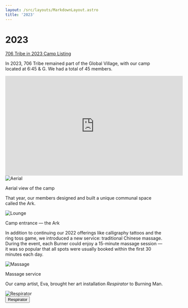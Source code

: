 ```yaml
---
layout: /src/layouts/MarkdownLayout.astro
title: '2023'
---
```


# 2023

[706 Tribe in 2023 Camp Listing](https://burningman.org/event/participate/camps/camp-listings-archive/?yyyy=2023&tcq=706+Tribe)

In 2023, 706 Tribe remained part of the Global Village, with our camp located at 6:45 & G. We had a total of 45 members.

<div class="flex justify-center">
    <iframe width="560" height="315" src="https://www.youtube-nocookie.com/embed/nFymN0BdZqA?si=5Nn_SacYTE5uvsO6" title="YouTube video player" frameborder="0" allow="accelerometer; autoplay; clipboard-write; encrypted-media; gyroscope; picture-in-picture; web-share" referrerpolicy="strict-origin-when-cross-origin" allowfullscreen></iframe>
</div>

<img src={aerial.src} alt="Aerial" class="w-4/5 mx-auto" />

<p class="image-caption">Aerial view of the camp</p>

That year, our members designed and built a unique communal space called the Ark.

<img src={lounge.src} alt="Lounge" class="w-4/5 mx-auto" />

<p class="image-caption">Camp entrance — the Ark</p>

In addition to continuing our 2022 offerings like calligraphy tattoos and the ring toss game, we introduced a new service: traditional Chinese massage. During the event, each Burner could enjoy a 15-minute massage session — it was so popular that all spots were usually booked within the first 30 minutes each day.

<img src={massage.src} alt="Massage" class="w-4/5 mx-auto" />

<p class="image-caption">Massage service</p>

Our camp artist, Eva, brought her art installation *Respirator* to Burning Man.

<img src={respirator.src} alt="Respirator" class="w-4/5 mx-auto" />

<div class="flex justify-center">
    <button onclick={`window.location.href='2023/respirator'`} class="btn btn-active btn-accent btn-lg btn-wide">
        Respirator
    </button>
</div>
